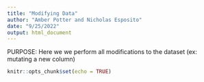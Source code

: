 ```yaml
---
title: "Modifying Data"
author: "Amber Potter and Nicholas Esposito"
date: "9/25/2022"
output: html_document
---
```


PURPOSE: Here we we perform all modifications to the dataset (ex: mutating a new column)

```r
knitr::opts_chunk$set(echo = TRUE)
```

